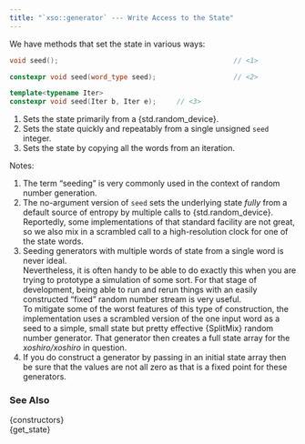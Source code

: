 ```yaml
---
title: "`xso::generator` --- Write Access to the State"
---
```


We have methods that set the state in various ways:

```cpp
void seed();                                           // <1>

constexpr void seed(word_type seed);                   // <2>

template<typename Iter>
constexpr void seed(Iter b, Iter e);     // <3>
```
1. Sets the state primarily from a {std.random_device}.
2. Sets the state quickly and repeatably from a single unsigned `seed` integer.
3. Sets the state by copying all the words from an iteration.

[Notes:]{.pt}

1. The term "seeding" is very commonly used in the context of random number generation.
2. The no-argument version of `seed` sets the underlying state *fully* from a default source of entropy by multiple calls to {std.random_device}.
Reportedly, some implementations of that standard facility are not great, so we also mix in a scrambled call to a high-resolution clock for one of the state words.
3. Seeding generators with multiple words of state from a single word is never ideal. \
Nevertheless, it is often handy to be able to do exactly this when you are trying to prototype a simulation of some sort.  For that stage of development, being able to run and rerun things with an easily constructed "fixed" random number stream is very useful. \
To mitigate some of the worst features of this type of construction, the implementation uses a scrambled version of the one input word as a seed to a simple, small state but pretty effective {SplitMix} random number generator. That generator then creates a full state array for the *xoshiro/xoshiro* in question.
1. If you do construct a generator by passing in an initial state array then be sure that the values are not all zero as that is a fixed point for these generators.

### See Also

{constructors} \
{get_state}